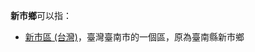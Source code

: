 '''新市鄉'''可以指：
{{PRC admin/disambig|51/17/25/129|37/01/15/110|note1=，原為'''新市鄉'''，後改制為鎮。|note2=，原為'''新市鄉'''，後改制為鎮。}}
* [[新市區_(台灣)|新市區 (台灣)]]，臺灣臺南市的一個區，原為臺南縣新市鄉

{{disambig|X|Cat=三字地名消歧義}}
